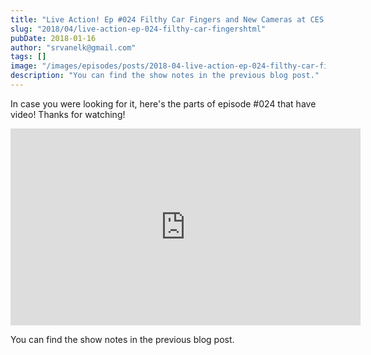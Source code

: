 ```yaml
---
title: "Live Action! Ep #024 Filthy Car Fingers and New Cameras at CES (the parts with video)"
slug: "2018/04/live-action-ep-024-filthy-car-fingershtml"
pubDate: 2018-01-16
author: "srvanelk@gmail.com"
tags: []
image: "/images/episodes/posts/2018-04-live-action-ep-024-filthy-car-fingershtml/image-asset.webp"
description: "You can find the show notes in the previous blog post."
---
```


In case you were looking for it, here's the parts of episode #024 that have video! Thanks for watching!

<iframe width="560" height="315" src="https://www.youtube.com/embed/X3G3U9GNxL0?si=dw--RueQpQo7S2ZN" title="YouTube video player" frameborder="0" allow="accelerometer; autoplay; clipboard-write; encrypted-media; gyroscope; picture-in-picture; web-share" referrerpolicy="strict-origin-when-cross-origin" allowfullscreen></iframe>

You can find the show notes in the previous blog post.
